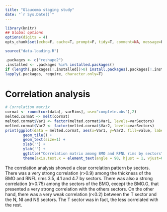 ```yaml
---
title: "Glaucoma staging study"
date: "`r Sys.Date()`"
---
```


```r
library(knitr)
## Global options
options(digits = 4)
opts_chunk$set(echo=F, cache=T, prompt=F, tidy=T, comment=NA, message=F, warning=F, dev="png", dev.args=list(type="cairo"), dpi=300)
```

```r
source("data-loading.R")
```

```r
.packages <- c("reshape2")
.installed <- .packages %in% installed.packages()
if (length(.packages[!.installed])>0) install.packages(.packages[!.installed])
lapply(.packages, require, character.only=T)
```

# Correlation analysis

```r
# Correlation matrix
cormat <- round(cor(data[, varRims], use="complete.obs"),2)
melted.cormat <- melt(cormat)
melted.cormat$Var1 <- factor(melted.cormat$Var1, levels=varSectors)
melted.cormat$Var2 <- factor(melted.cormat$Var2, levels=varSectors)
print(ggplot(data = melted.cormat, aes(x=Var1, y=Var2, fill=value, label=value)) + 
        geom_tile() +
        geom_text(size=1) +
        xlab('') + 
        ylab('') + 
        ggtitle("Correlation matrix among BMO and RFNL rims by sectors") + 
        theme(axis.text.x = element_text(angle = 90, hjust = 1, vjust=0.5)))
```

The correlation analysis showed a clear correlation pattern by sectors. There was a very strong correlation (r>0.9) among the thickness of the BMO and RNFL rims 3.5, 4.1 and 4.7 by sectors. There was also a strong correlation (r>0.75) among the sectors of the BMO, except the BMO.G, that presented a very strong correlation with the others sectors. On the other hand, there was a very weak correlation (r<0.2) between the T sector and the N, NI and NS sectors. The T sector was in fact, the less correlated with the rest. 

